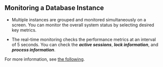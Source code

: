 ## Monitoring a Database Instance

- Multiple instances are grouped and monitored simultaneously on a screen. You can monitor the overall system status by selecting desired key metrics.

- The real-time monitoring checks the performance metrics at an interval of 5 seconds. You can check the **_active sessions_**, **_lock information_**, and **_process information_**. 

For more information, see [the following](instance-monitoring).
